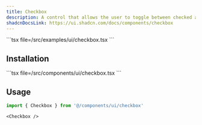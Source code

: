 ```yaml
---
title: Checkbox
description: A control that allows the user to toggle between checked and not checked.
shadcnDocsLink: https://ui.shadcn.com/docs/components/checkbox
---
```


<ComponentPreview component="checkbox">
  ```tsx file=<rootDir>/src/examples/ui/checkbox.tsx
  ```
</ComponentPreview>

## Installation

<Installation component="checkbox">
  ```tsx file=<rootDir>/src/components/ui/checkbox.tsx
  ```
</Installation>

## Usage

```ts
import { Checkbox } from '@/components/ui/checkbox'
```

```tsx
<Checkbox />
```